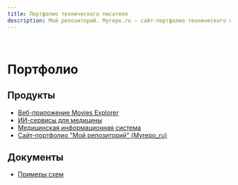 ```yaml
---
title: Портфолио технического писателя
description: Мой репозиторий. Myrepo.ru – сайт-портфолио технического писателя
---
```


<br />

# Портфолио

## Продукты

- [Веб-приложение Movies Explorer](/portfolio/products/movies-explorer)
- [ИИ-сервисы для медицины](/portfolio/products/ai-services.mdx)
- [Медицинская информационная система](/portfolio/products/mis.mdx)
- [Сайт-портфолио "Мой репозиторий" (Myrepo_ru)](/portfolio/products/portfolio-website.mdx)

## Документы

- [Примеры схем](/portfolio/diagrams.mdx)

